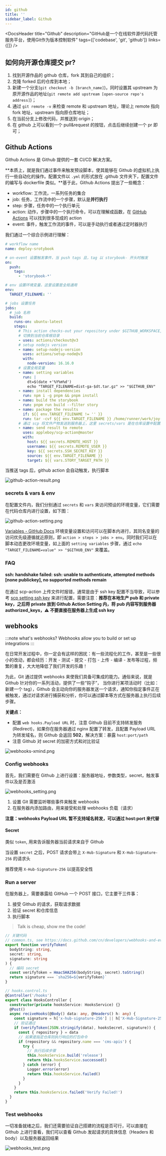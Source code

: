 ```yaml
---
id: github
title: ''
sidebar_label: Github
---
```



<DocsHeader
  title="Github"
  description="GitHub是一个在线软件源代码托管服务平台，使用Git作为版本控制软件"
  tags={['codebase', 'git', 'github']}
  links={[]}
/>

## 如何向开源仓库提交 pr?

1. 找到开源作品的 github 仓库，fork 其到自己的组织；
2. 克隆 forked 后的仓库到本地；
3. 新建一个分支(`git checkout -b [branch_name]`)，同时设置其 upstream 为原开源作品的地址(`git remote add upstream [open-source repo's address]`)；
4. 通过 `git remote -v` 来检查 remote 和 upstream 地址，理论上 remote 指向 fork 地址，upstream 指向原仓库地址；
5. 在当前分支上修改代码，并推送到 origin；
6. 在 github 上可以看到一个 pull&request 的按钮，点击后继续创建一个 pr 即可；

## Github Actions

Github Actions 是 Github 提供的一套 CI/CD 解决方案。

**本质上，就是我们通过事件来触发预设脚本，使其能够在 Github 的虚拟机上执行一些自动化的操作。配置文件以 `.yml` 的形式放在 .github 文件夹下，配置文件的编写与 dockerfile 类似。**基于此，Github Actions 提出了一些概念：

- workflow: 工作流，一系列任务的集合
- job: 任务，工作流中的一个步骤，默认是**并行执行**
- step: 步骤，任务中的一个执行单元
- action: 动作，步骤中的一个执行命令，可以在理解成函数，在 [GitHub Actions](https://github.com/actions) 可以找到很多现成的 action
- event: 事件，触发工作流的事件，可以是手动执行或者通过定时器执行

我们通过一个综合示例进行理解：

```yml
# workflow name
name: deploy-srotybook

# on-event 设置触发事件，当 push tags 且，tag 以 storybook- 开头时触发
on:
  push:
    tags:
      - 'storybook-*'

# env 设置环境变量，这里设置是全局通用
env:
  TARGET_FILENAME: ''

# jobs 设置任务
jobs:
  # job 名称
  build:
    runs-on: ubuntu-latest
    steps:
      # This action checks-out your repository under $GITHUB_WORKSPACE, so your workflow can access it.
      # 切换到当前仓库根目录
      - uses: actions/checkout@v3
      # setup nodejs version
      - name: setup-nodejs-version
        uses: actions/setup-node@v3
        with:
          node-version: 16.16.0
      # 设置全局变量
      - name: setting variables
        run: |
          dt=$(date +'%Y%m%d') 
          echo "TARGET_FILENAME=dist-ga-$dt.tar.gz" >> "$GITHUB_ENV"
      - name: install dependencies
        run: npm i -g pnpm && pnpm install
      - name: build the storybook
        run: pnpm run build --filter story
      - name: package the results
        if: ${{ env.TARGET_FILENAME != '' }}
        run: tar -cvf ${{ env.TARGET_FILENAME }} /home/runner/work/joy-ui/joy-ui/apps/story/dist/*
      # 通过 scp 将文件产物发送到服务器上，这里 secrets/vars 是在仓库设置中配置的
      - name: send result to remote
        uses: appleboy/scp-action@master
        with:
          host: ${{ secrets.REMOTE_HOST }}
          username: ${{ secrets.REMOTE_USER }}
          key: ${{ secrets.SSH_SECRET_KEY }}
          source: ${{ env.TARGET_FILENAME }}
          target: ${{ vars.STORY_TARGET_PATH }}
```

当推送 tags 后，github action 会自动触发，执行脚本

![github-action-result.png](https://img.joyjoy.cc/project/github-action-result.png)

### secrets & vars & env

在配置文件内，我们分别通过 `secrets` 和 `vars` 来访问预设的环境变量，它们需要在代码仓库内进行设置，如下图：

![github-action-setting.png](https://img.joyjoy.cc/project/github-action-setting.png)

[Variables - GitHub Docs](https://docs.github.com/en/actions/learn-github-actions/variables) 环境变量设置和访问可以在脚本内进行，其同名变量的访问优先级遵循就近原则，即 `action > steps > jobs > env`。同时我们可以在脚本动态更改环境变量，如上面的 `setting variables` 步骤，通过 `echo "TARGET_FILENAME=value" >> "$GITHUB_ENV"` 来覆盖。

### FAQ

#### ssh: handshake failed: ssh: unable to authenticate, attempted methods [none publickey], no supported methods remain

在通过 scp-action 上传文件时报错，通常是由于 ssh key 配置不当导致，可以参考 [scp setting ssh key](https://github.com/appleboy/ssh-action#setting-up-a-ssh-key) 来进行配置，需要注意：**推荐在本地生产 pub 和 private key，之后将 private 放到 Github Action Setting 内，将 pub 内容写到服务器 authorized_keys，⚠️ 不要直接在服务器上生成 ssh key**

## webhooks

:::note what's webhooks?
Webhooks allow you to build or set up integrations
:::

在日常开发过程中，你一定会有这样的困扰：有一些流程化的工作，甚至是一些很小的改动，都会经历：开发 - 测试 - 提交 - 打包 - 上传 - 编译 - 发布等过程，频繁的重复，大大地降低了我们开发的乐趣！

为此，Git 通过提供 webhooks 来使我们具备可集成的能力。通俗来说，就是 Github 针对你的一系列活动，提供了一些“钩子”，
当你进行某项活动时（比如：新建一个 tag），Github 会主动向你的服务器发送一个请求，通知你指定事件正在被触发，通过对请求进行捕获和分析，你可以通过脚本等方式在服务器上执行后续步骤。

**关键点：**

- 配置 `web hooks.Payload URL` 时，注意 Github 目前不支持转发服务(Redirect)，如果你在服务器通过 nginx 配置了转发，且配置 Payload URL 为转发域名，则 Github 会返回 **502**，解决方案：暴露 `host:port/path`
- 注意 Github 对 secret 的加密方式和对比验证

![webhooks-xmind.png](https://img.joyjoy.cc/project/webhooks-xmind.png)

### Config webhooks

首先，我们需要在 Github 上进行设置：服务器地址，参数类型，secret，触发事件以及是否激活

![webhooks_setting.png](https://img.joyjoy.cc/project/webhooks_setting.png)

1. 设置 Git 需要监听哪些事件来触发 webhooks
2. 在服务器内添加路由，用来接受和处理 webhooks 负载（请求）

**注意：webhooks Payload URL 暂不支持域名转发，可以通过 host:port 来代替**

#### Secret

类似 `token`, 用来告诉服务器当前请求来自于 Github

当设置 `secret` 之后，POST 请求会带上 `X-Hub-Signature` 和 `X-Hub-Signature-256` 的请求头

推荐使用 `X-Hub-Signature-256` 以提高安全性

### Run a server

在服务器上，需要暴露给 GitHub 一个 POST 接口，它主要干三件事：

1. 接受 Github 的请求，获取请求数据
2. 验证 secret 和仓库信息
3. 执行脚本

> Talk is cheap, show me the code!

```typescript
// 关键代码
// common.ts, see https://docs.github.com/cn/developers/webhooks-and-events/securing-your-webhooks for details
export function verifyToken(
  bodyString: string,
  secret: string,
  signature: string
) {
  // 编码 secret
  const verifyToken = HmacSHA256(bodyString, secret).toString()
  return signature === `sha256=${verifyToken}`
}

// hooks.control.ts
@Controller('/hooks')
export class HooksController {
  constructor(private hooksService: HooksService) {}
  @Post()
  async reciveHooks(@Body() data: any, @Headers() h: any) {
    const signature = h['x-hub-signature-256'] || h['X-Hub-Signature-256']
    // 验证通过
    if (verifyToken(JSON.stringify(data), hooksSecret, signature)) {
      const { repository } = data
      // 如果是指定仓库则执行响应的打包命令
      if (repository && repository.name === 'cms-apis') {
        try {
          // 执行后续步骤
          this.hooksService.build('release')
          return this.hooksService.successed()
        } catch (error) {
          Logger.error(error)
          return this.hooksService.failed()
        }
      }
    }
    return this.hooksService.failed('Verify Failed!')
  }
}
```

### Test webhooks

一切准备就绪之后，我们还需要验证自己搭建的流程是否可行，可以直接在 Github 上进行查看，我们可以查看 Github 发起请求的具体信息（Headers 和 body）以及服务器返回结果

![webhooks_test.png](https://img.joyjoy.cc/project/webhooks_test.png)
